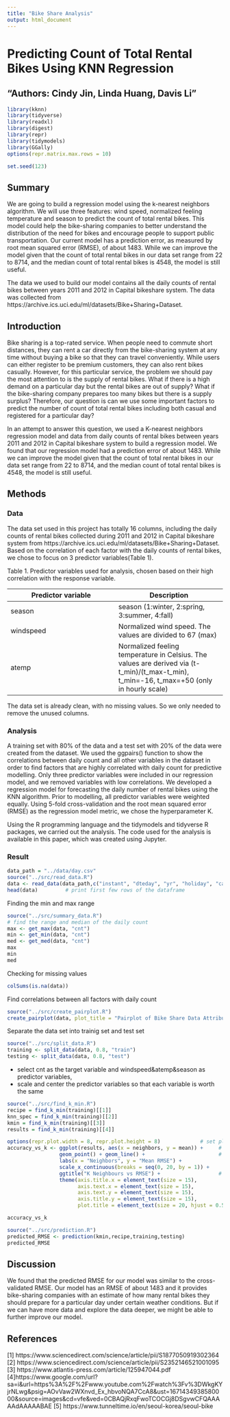 ```yaml
---
title: "Bike Share Analysis"
output: html_document
---
```


# Predicting Count of Total Rental Bikes Using KNN Regression
## "Authors: Cindy Jin, Linda Huang, Davis Li"

```r
library(kknn)
library(tidyverse)
library(readxl)
library(digest)
library(repr)
library(tidymodels)
library(GGally)
options(repr.matrix.max.rows = 10)

set.seed(123)
```


## Summary
We are going to build a regression model using the k-nearest neighbors algorithm. We will use three features: wind speed, normalized feeling temperature and season to predict the count of total rental bikes. This model could help the bike-sharing companies to better understand the distribution of the need for bikes and encourage people to support public transportation. Our current model has a prediction error, as measured by root mean squared error (RMSE), of about 1483. While we can improve the model given that the count of total rental bikes in our data set range from 22 to 8714, and the median count of total rental bikes is 4548, the model is still useful.

The data we used to build our model contains all the daily counts of rental bikes between years 2011 and 2012 in Capital bikeshare system. The data was collected from https://archive.ics.uci.edu/ml/datasets/Bike+Sharing+Dataset.

## Introduction
Bike sharing is a top-rated service. When people need to commute short distances, they can rent a car directly from the bike-sharing system at any time without buying a bike so that they can travel conveniently. While users can either register to be premium customers, they can also rent bikes casually. However, for this particular service, the problem we should pay the most attention to is the supply of rental bikes. What if there is a high demand on a particular day but the rental bikes are out of supply? What if the bike-sharing company prepares too many bikes but there is a supply surplus? Therefore, our question is can we use some important factors to predict the number of count of total rental bikes including both casual and registered for a particular day?

In an attempt to answer this question, we used a K-nearest neighbors regression model and data from daily counts of rental bikes between years 2011 and 2012 in Capital bikeshare system to build a regression model. We found that our regression model had a prediction error of about 1483. While we can improve the model given that the count of total rental bikes in our data set range from 22 to 8714, and the median count of total rental bikes is 4548, the model is still useful.

## Methods
### Data
The data set used in this project has totally 16 columns, including the daily counts of rental bikes collected during 2011 and 2012 in Capital bikeshare system from https://archive.ics.uci.edu/ml/datasets/Bike+Sharing+Dataset. Based on the correlation of each factor with the daily counts of rental bikes, we chose to focus on 3 predictor variables(Table 1).

Table 1. Predictor variables used for analysis, chosen based on their high correlation with the response variable.


|Predictor variable|Description|
|---|---|
|season|season (1:winter, 2:spring, 3:summer, 4:fall)|
|windspeed|Normalized wind speed. The values are divided to 67 (max)|
|atemp|Normalized feeling temperature in Celsius. The values are derived via (t-t_min)/(t_max-t_min), t_min=-16, t_max=+50 (only in hourly scale)|


The data set is already clean, with no missing values. So we only needed to remove the unused columns.

### Analysis
A training set with 80% of the data and a test set with 20% of the data were created from the dataset. We used the ggpairs() function to show the correlations between daily count and all other variables in the dataset in order to find factors that are highly correlated with daily count for predictive modelling. Only three predictor variables were included in our regression model, and we removed variables with low correlations. We developed a regression model for forecasting the daily number of rental bikes using the KNN algorithm. Prior to modelling, all predictor variables were weighted equally. Using 5-fold cross-validation and the root mean squared error (RMSE) as the regression model metric, we chose the hyperparameter K.

Using the R programming language and the tidymodels and tidyverse R packages, we carried out the analysis. The code used for the analysis is available in this paper, which was created using Jupyter.    


### Result

``` r
data_path = "../data/day.csv"
source("../src/read_data.R")
data <- read_data(data_path,c("instant", "dteday", "yr", "holiday", "casual", "registered"))     # read the data and unselect some useless columns
head(data)         # print first few rows of the dataframe
```

Finding the min and max range 

```r
source("../src/summary_data.R")
# find the range and median of the daily count
max <- get_max(data, "cnt")
min <- get_min(data, "cnt")
med <- get_med(data, "cnt")
max
min
med


```

Checking for missing values

``` r
colSums(is.na(data))
```

Find correlations between all factors with daily count

```r
source("../src/create_pairplot.R")
create_pairplot(data, plot_title = "Pairplot of Bike Share Data Attributes")

```

Separate the data set into trainig set and test set

```r
source("../src/split_data.R")
training <- split_data(data, 0.8, "train")
testing <- split_data(data, 0.8, "test")
```

- select cnt as the target variable and windspeed&atemp&season as predictor variables,
- scale and center the predictor variables so that each variable is worth the same
```r
source("../src/find_k_min.R")
recipe = find_k_min(training)[[1]]
knn_spec = find_k_min(training)[[2]]
kmin = find_k_min(training)[[3]]
results = find_k_min(training)[[4]]
```

```r
options(repr.plot.width = 8, repr.plot.height = 8)             # set plot width and height    
accuracy_vs_k <- ggplot(results, aes(x = neighbors, y = mean)) +     # plot K vs RMSE 
                 geom_point() + geom_line() +                        # specify that each point in the graph will be connected by lines
                 labs(x = "Neighbors", y = "Mean RMSE") +    
                 scale_x_continuous(breaks = seq(0, 20, by = 1)) +   
                 ggtitle("K Neighbours vs RMSE") +                   # give the graph a title
                 theme(axis.title.x = element_text(size = 15),       
                       axis.text.x = element_text(size = 15),
                       axis.text.y = element_text(size = 15),
                       axis.title.y = element_text(size = 15),
                       plot.title = element_text(size = 20, hjust = 0.5))

accuracy_vs_k
```
```r
source("../src/prediction.R")
predicted_RMSE <- prediction(kmin,recipe,training,testing)
predicted_RMSE
```

## Discussion
We found that the predicted RMSE for our model was similar to the cross-validated RMSE. Our model has an RMSE of about 1483 and it provides bike-sharing companies with an estimate of how many rental bikes they should prepare for a particular day under certain weather conditions. But if we can have more data and explore the data deeper, we might be able to further improve our model.

## References
[1] https://www.sciencedirect.com/science/article/pii/S1877050919302364
[2] https://www.sciencedirect.com/science/article/pii/S2352146521001095
[3] https://www.atlantis-press.com/article/125947044.pdf
[4]https://www.google.com/url?sa=i&url=https%3A%2F%2Fwww.youtube.com%2Fwatch%3Fv%3DWkgKYjrNLwg&psig=AOvVaw2WXnvd_Ex_hbvoNQA7CcA8&ust=1671434938580000&source=images&cd=vfe&ved=0CBAQjRxqFwoTCOCGj8DSgvwCFQAAAAAdAAAAABAE
[5] https://www.tunneltime.io/en/seoul-korea/seoul-bike
